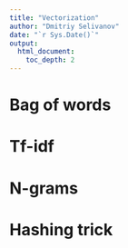 ```yaml
---
title: "Vectorization"
author: "Dmitriy Selivanov"
date: "`r Sys.Date()`"
output: 
  html_document:
    toc_depth: 2
---
```


# Bag of words

# Tf-idf

# N-grams

# Hashing trick

